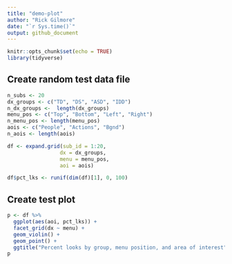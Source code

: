 ```yaml
---
title: "demo-plot"
author: "Rick Gilmore"
date: "`r Sys.time()`"
output: github_document
---
```


```r
knitr::opts_chunk$set(echo = TRUE)
library(tidyverse)
```

## Create random test data file

```r
n_subs <- 20
dx_groups <- c("TD", "DS", "ASD", "IDD")
n_dx_groups <-  length(dx_groups)
menu_pos <- c("Top", "Bottom", "Left", "Right")
n_menu_pos <- length(menu_pos)
aois <- c("People", "Actions", "Bgnd")
n_aois <- length(aois)

df <- expand.grid(sub_id = 1:20,
                 dx = dx_groups,
                 menu = menu_pos,
                 aoi = aois)

df$pct_lks <- runif(dim(df)[1], 0, 100)
```

## Create test plot

```r
p <- df %>%
  ggplot(aes(aoi, pct_lks)) +
  facet_grid(dx ~ menu) +
  geom_violin() +
  geom_point() +
  ggtitle("Percent looks by group, menu position, and area of interest")
p
```

